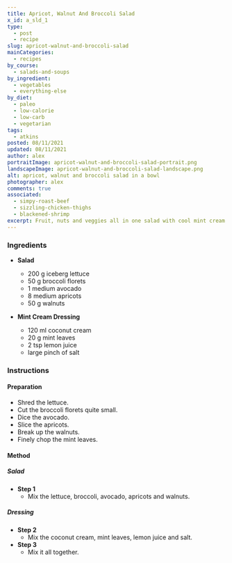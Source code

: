 ```yaml
---
title: Apricot, Walnut And Broccoli Salad
x_id: a_sld_1
type:
  - post
  - recipe
slug: apricot-walnut-and-broccoli-salad
mainCategories: 
  - recipes
by_course:
  - salads-and-soups
by_ingredient:
  - vegetables
  - everything-else
by_diet: 
  - paleo
  - low-calorie
  - low-carb
  - vegetarian
tags: 
  - atkins
posted: 08/11/2021
updated: 08/11/2021
author: alex
portraitImage: apricot-walnut-and-broccoli-salad-portrait.png
landscapeImage: apricot-walnut-and-broccoli-salad-landscape.png
alt: apricot, walnut and broccoli salad in a bowl
photographer: alex
comments: true
associated: 
  - simpy-roast-beef
  - sizzling-chicken-thighs
  - blackened-shrimp
excerpt: Fruit, nuts and veggies all in one salad with cool mint cream.
---
```


<Ingredients>

### Ingredients

  - **Salad**
    - 200 g iceberg lettuce
    - 50 g broccoli florets
    - 1 medium avocado
    - 8 medium apricots
    - 50 g walnuts

  - **Mint Cream Dressing**
    - 120 ml coconut cream
    - 20 g mint leaves
    - 2 tsp lemon juice
    - large pinch of salt

</Ingredients>

<Instructions>

### Instructions

#### Preparation

  - Shred the lettuce.
  - Cut the broccoli florets quite small.
  - Dice the avocado.
  - Slice the apricots.
  - Break up the walnuts.
  - Finely chop the mint leaves.

#### Method

##### Salad 
  - **Step 1**
    - Mix the lettuce, broccoli, avocado, apricots and walnuts.

##### Dressing
  - **Step 2**
    - Mix the coconut cream, mint leaves, lemon juice and salt.
  - **Step 3**
    - Mix it all together.
    
</Instructions>
